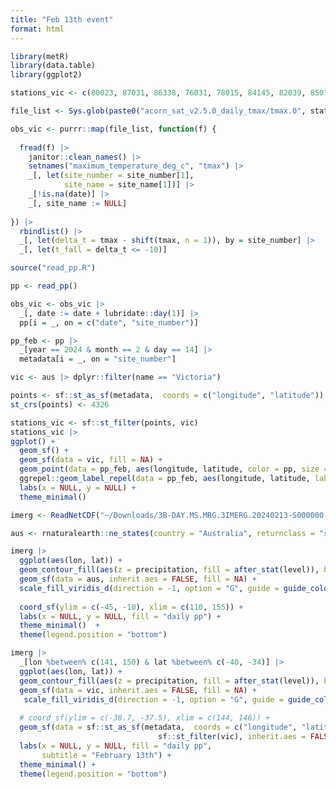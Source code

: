 ```yaml
---
title: "Feb 13th event"
format: html
---
```


```r
library(metR)
library(data.table)
library(ggplot2)

stations_vic <- c(80023, 87031, 86338, 76031, 78015, 84145, 82039, 85072, 85096)

file_list <- Sys.glob(paste0("acorn_sat_v2.5.0_daily_tmax/tmax.0", stations_vic, "*"))

obs_vic <- purrr::map(file_list, function(f) {
  
  fread(f) |> 
    janitor::clean_names() |> 
    setnames("maximum_temperature_deg_c", "tmax") |> 
    _[, let(site_number = site_number[1],
            site_name = site_name[1])] |>
    _[!is.na(date)] |> 
    _[, site_name := NULL]
  
}) |> 
  rbindlist() |>
  _[, let(delta_t = tmax - shift(tmax, n = 1)), by = site_number] |>
  _[, let(t_fall = delta_t <= -10)] 
```


```r
source("read_pp.R")

pp <- read_pp()

obs_vic <- obs_vic |> 
  _[, date := date + lubridate::day(1)] |> 
  pp[i = _, on = c("date", "site_number")]

pp_feb <- pp |>
  _[year == 2024 & month == 2 & day == 14] |> 
  metadata[i = _, on = "site_number"] 

vic <- aus |> dplyr::filter(name == "Victoria")

points <- sf::st_as_sf(metadata,  coords = c("longitude", "latitude"))
st_crs(points) <- 4326

stations_vic <- sf::st_filter(points, vic)
stations_vic |> 
ggplot() +
  geom_sf() +
  geom_sf(data = vic, fill = NA) +
  geom_point(data = pp_feb, aes(longitude, latitude, color = pp, size = pp)) +
  ggrepel::geom_label_repel(data = pp_feb, aes(longitude, latitude, label = paste0(station_name, " - pp: ", pp))) +
  labs(x = NULL, y = NULL) +
  theme_minimal()
```


```r
imerg <- ReadNetCDF("~/Downloads/3B-DAY.MS.MRG.3IMERG.20240213-S000000-E235959.V07B.nc")

aus <- rnaturalearth::ne_states(country = "Australia", returnclass = "sf")

imerg |> 
  ggplot(aes(lon, lat)) +
  geom_contour_fill(aes(z = precipitation, fill = after_stat(level)), breaks = seq(1, 140, 10)) +
  geom_sf(data = aus, inherit.aes = FALSE, fill = NA) +
  scale_fill_viridis_d(direction = -1, option = "G", guide = guide_colorsteps(barwidth = 25,
                                                                                barheigh = 0.5)) +
  coord_sf(ylim = c(-45, -10), xlim = c(110, 155)) +
  labs(x = NULL, y = NULL, fill = "daily pp") +
  theme_minimal()  +
  theme(legend.position = "bottom")
```

```r
imerg |> 
  _[lon %between% c(141, 150) & lat %between% c(-40, -34)] |> 
  ggplot(aes(lon, lat)) +
  geom_contour_fill(aes(z = precipitation, fill = after_stat(level)), breaks = c(seq(1, 20, 2), 50)) +
  geom_sf(data = vic, inherit.aes = FALSE, fill = NA) +
   scale_fill_viridis_d(direction = -1, option = "G", guide = guide_colorsteps(barwidth = 25,
                                                                                barheigh = 0.5)) +
  # coord_sf(ylim = c(-38.7, -37.5), xlim = c(144, 146)) +
  geom_sf(data = sf::st_as_sf(metadata,  coords = c("longitude", "latitude"), crs = st_crs(4326)) |> 
                                 sf::st_filter(vic), inherit.aes = FALSE, size = 0.8) +
  labs(x = NULL, y = NULL, fill = "daily pp",
       subtitle = "February 13th") +
  theme_minimal() +
  theme(legend.position = "bottom")
```









